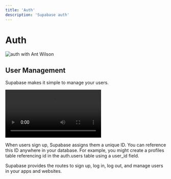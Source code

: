 ```yaml
---
title: 'Auth'
description: 'Supabase auth'
---
```


# Auth

![auth with Ant Wilson](https://youtu.be/6ow_jW4epf8)

## User Management

Supabase makes it simple to manage your users.

![User Management Video](https://supabase.com/docs/videos/auth-zoom2.mp4)

When users sign up, Supabase assigns them a unique ID. You can reference this ID anywhere in your database. For example, you might create a profiles table referencing id in the auth.users table using a user_id field.

Supabase provides the routes to sign up, log in, log out, and manage users in your apps and websites.
